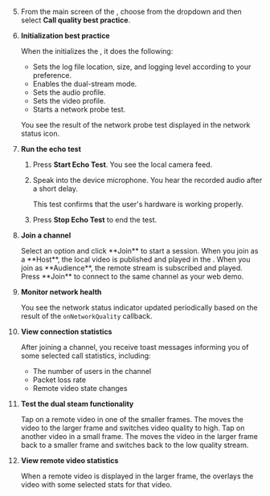 
<PlatformWrapper platform="android">

<TestHeader />

5. From the main screen of the <Vpl k="CLIENT" />, choose **<Vpd k="NAME" />** from the dropdown and then select **Call quality best practice**.

1. **Initialization best practice**

    When the <Vpl k="CLIENT" /> initializes the <Vg k="ENGINE" />, it does the following:

    * Sets the log file location, size, and logging level according to your preference.
    * Enables the dual-stream mode.
    * Sets the audio profile.
    * Sets the video profile.
    * Starts a network probe test.
    
    You see the result of the network probe test displayed in the network status icon.

1. **Run the echo test**

    1. Press **Start Echo Test**. You see the local camera feed. 
    
    1. Speak into the device microphone. You hear the recorded audio after a short delay. 
    
        This test confirms that the user's hardware is working properly.

    1. Press **Stop Echo Test** to end the test.

1. **Join a channel**

    <ProductWrapper product="interactive-live-streaming, broadcast-streaming">
    Select an option and click **Join** to start a session. When you join as a **Host**, the local video is published and played in the <Vpl k="CLIENT" />. When you join as **Audience**, the remote stream is subscribed and played.
    </ProductWrapper>

    <ProductWrapper notAllowed="interactive-live-streaming">
    Press **Join** to connect to the same channel as your web demo.
    </ProductWrapper>

1. **Monitor network health**

    You see the network status indicator updated periodically based on the result of the `onNetworkQuality` callback.

1. **View connection statistics**

    After joining a channel, you receive toast messages informing you of some selected call statistics, including: 

    * The number of users in the channel
    * Packet loss rate
    * Remote video state changes 

1. **Test the dual steam functionality**

    Tap on a remote video in one of the smaller frames. The <Vpl k="CLIENT" /> moves the video to the larger frame and switches video quality to high. Tap on another video in a small frame. The <Vpl k="CLIENT" /> moves the video in the larger frame back to a smaller frame and switches back to the low quality stream.

1. **View remote video statistics**

    When a remote video is displayed in the larger frame, the <Vpl k="CLIENT" /> overlays the video with some selected stats for that video.

</PlatformWrapper>
